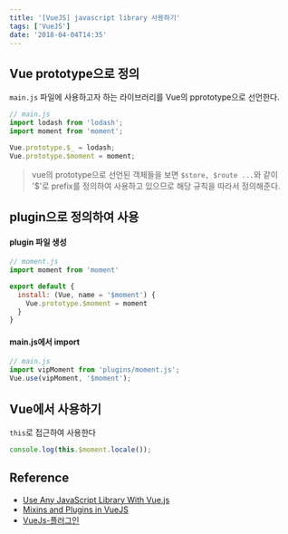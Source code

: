 ```yaml
---
title: '[VueJS] javascript library 사용하기'
tags: ['VueJS']
date: '2018-04-04T14:35'
---
```


<!--truncate-->

## Vue prototype으로 정의

`main.js` 파일에 사용하고자 하는 라이브러리를 Vue의 pprototype으로 선언한다.

```javascript
// main.js
import lodash from 'lodash';
import moment from 'moment';

Vue.prototype.$_ = lodash;
Vue.prototype.$moment = moment;
```

> vue의 prototype으로 선언된 객체들을 보면 `$store, $route ...`와 같이 '\$'로 prefix를 정의하여 사용하고 있으므로 해당 규칙을 따라서 정의해준다.

## plugin으로 정의하여 사용

#### plugin 파일 생성

```javascript
// moment.js
import moment from 'moment'

export default {
  install: (Vue, name = '$moment') {
    Vue.prototype.$moment = moment
  }
}
```

#### main.js에서 import

```javascript
// main.js
import vipMoment from 'plugins/moment.js';
Vue.use(vipMoment, '$moment');
```

## Vue에서 사용하기

`this`로 접근하여 사용한다

```javascript
console.log(this.$moment.locale());
```

## Reference

- [Use Any JavaScript Library With Vue.js](https://dzone.com/articles/use-any-javascript-library-with-vuejs)
- [Mixins and Plugins in VueJS](https://medium.com/@denny.headrick/mixins-and-plugins-in-vuejs-ecee9b37d1bd)
- [VueJs-플러그인](https://kr.vuejs.org/v2/guide/plugins.html)
